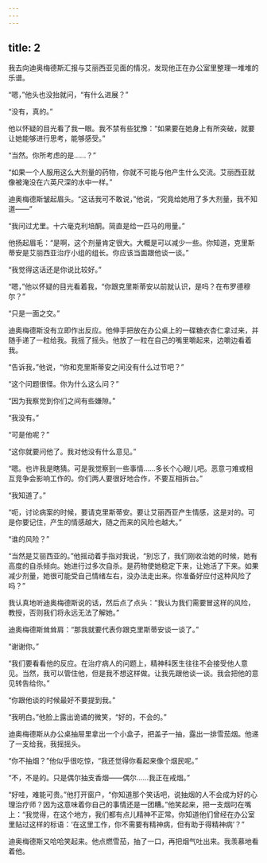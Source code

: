 ```yaml
---
---
---
```

title: 2
---




我去向迪奥梅德斯汇报与艾丽西亚见面的情况，发现他正在办公室里整理一堆堆的乐谱。

“嗯，”他头也没抬就问，“有什么进展？”

“没有，真的。”

他以怀疑的目光看了我一眼。我不禁有些犹豫：“如果要在她身上有所突破，就要让她能够进行思考，能够感受。”

“当然。你所考虑的是……？”

“如果一个人服用这么大剂量的药物，你就不可能与他产生什么交流。艾丽西亚就像被淹没在六英尺深的水中一样。”

迪奥梅德斯皱起眉头。“这话我可不敢说，”他说，“究竟给她用了多大剂量，我不知道——”

“我问过尤里。十六毫克利培酮。简直是给一匹马的用量。”

他扬起眉毛：“是啊，这个剂量肯定很大。大概是可以减少一些。你知道，克里斯蒂安是艾丽西亚治疗小组的组长。你应该当面跟他谈一谈。”

“我觉得这话还是你说比较好。”

“嗯，”他以怀疑的目光看着我，“你跟克里斯蒂安以前就认识，是吗？在布罗德穆尔？”

“只是一面之交。”

迪奥梅德斯没有立即作出反应。他伸手把放在办公桌上的一碟糖衣杏仁拿过来，并随手递了一粒给我。我摇了摇头。他放了一粒在自己的嘴里嚼起来，边嚼边看着我。

“告诉我，”他说，“你和克里斯蒂安之间没有什么过节吧？”

“这个问题很怪。你为什么这么问？”

“因为我察觉到你们之间有些嫌隙。”

“我没有。”

“可是他呢？”

“这你就要问他了。我对他没有什么意见。”

“嗯。也许我是瞎猜。可是我觉察到一些事情……多长个心眼儿吧。恶意刁难或相互竞争会影响工作的。你们两人要很好地合作，不要互相拆台。”

“我知道了。”

“呃，讨论病案的时候，要请克里斯蒂安。要让艾丽西亚产生情感，这是对的。可是你要记住，产生的情感越大，随之而来的风险也越大。”

“谁的风险？”

“当然是艾丽西亚的。”他摇动着手指对我说，“别忘了，我们刚收治她的时候，她有高度的自杀倾向。她进行过多次自杀。是药物使她稳定下来，让她活了下来。如果减少剂量，她很可能受自己情绪左右，没办法走出来。你准备好应付这种风险了吗？”

我认真地听迪奥梅德斯说的话，然后点了点头：“我认为我们需要冒这样的风险，教授，否则我们将永远无法了解她。”

迪奥梅德斯耸耸肩：“那我就要代表你跟克里斯蒂安谈一谈了。”

“谢谢你。”

“我们要看看他的反应。在治疗病人的问题上，精神科医生往往不会接受他人意见。当然，我可以管住他，但是我不想这样做。让我先跟他谈一谈。我会把他的意见转告给你。”

“你跟他谈的时候最好不要提到我。”

“我明白。”他脸上露出诡谲的微笑，“好的，不会的。”

迪奥梅德斯从办公桌抽屉里拿出一个小盒子，把盖子一抽，露出一排雪茄烟。他递了一支给我，我摇摇头。

“你不抽烟？”他似乎很吃惊，“我还觉得你看起来像个烟民呢。”

“不，不是的。只是偶尔抽支香烟——偶尔……我正在戒烟。”

“好哇，难能可贵。”他打开窗户，“你知道那个笑话吧，说抽烟的人不会成为好的心理治疗师？因为这意味着你自己的事情还是一团糟。”他笑起来，把一支烟叼在嘴上：“我觉得，在这个地方，我们都有点儿精神不正常。你知道他们曾经在办公室里贴过这样的标语：‘在这里工作，你不需要有精神病，但有助于得精神病’？”

迪奥梅德斯又哈哈笑起来。他点燃雪茄，抽了一口，再把烟气吐出来。我羡慕地看着他。